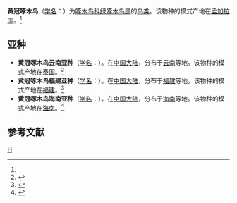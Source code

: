 {{Speciesbox
| genus = Picus
| species = chlorolophus
| status = LC
| status_system = IUCN3.1
| status_ref = <ref>{{IUCN|id=22681431 |title=''Picus chlorolophus'' |assessor=BirdLife International |assessor-link=BirdLife International |version=2013.2 |year=2012 |accessdate=26 November 2013}}</ref>
| image = LesserYellowNape.jpg
| authority = (Vieillot)<ref name='id2460'>{{cite web| url =http://www.bioinfo.cn/db05/BjdwSpecies.php?action=view&id=2460| title =黄冠啄木鸟| work =《中国动物物种编目数据库》| publisher =中国科学院微生物研究所| author =中国科学院动物研究所| accessdate =2009-04-04| deadurl =yes| archiveurl =https://web.archive.org/web/20160305074858/http://www.bioinfo.cn/db05/BjdwSpecies.php?action=view&id=2460| archivedate =2016-03-05}}</ref>
}}

'''黄冠啄木鸟'''（[[学名|学名]]：{{lang|la|''Picus chlorolophus''}}）为[[啄木鸟科|啄木鸟科]][[绿啄木鸟属|绿啄木鸟属]]的[[鸟类|鸟类]]。该物种的模式产地在[[孟加拉国|孟加拉国]]。<ref name='id2460'/>

==亚种==
*'''黄冠啄木鸟云南亚种'''（[[学名|学名]]：{{lang|la|''Picus chlorolophus chlorolophoides''}}）。在[[中国大陆|中国大陆]]，分布于[[云南|云南]]等地。该物种的模式产地在[[泰国|泰国]]。<ref name='id2461'>{{cite web| url =http://www.bioinfo.cn/db05/BjdwSpecies.php?action=view&id=2461| title =黄冠啄木鸟云南亚种| work =《中国动物物种编目数据库》| publisher =中国科学院微生物研究所| author =中国科学院动物研究所| accessdate =2009-04-04| deadurl =yes| archiveurl =https://web.archive.org/web/20160305010233/http://www.bioinfo.cn/db05/BjdwSpecies.php?action=view&id=2461| archivedate =2016-03-05}}</ref>
*'''黄冠啄木鸟福建亚种'''（[[学名|学名]]：{{lang|la|''Picus chlorolophus citrinocristatus''}}）。在[[中国大陆|中国大陆]]，分布于[[福建|福建]]等地。该物种的模式产地在[[福建|福建]]。<ref name='id2462'>{{cite web| url =http://www.bioinfo.cn/db05/BjdwSpecies.php?action=view&id=2462| title =黄冠啄木鸟福建亚种| work =《中国动物物种编目数据库》| publisher =中国科学院微生物研究所| author =中国科学院动物研究所| accessdate =2009-04-04| deadurl =yes| archiveurl =https://web.archive.org/web/20160305041303/http://www.bioinfo.cn/db05/BjdwSpecies.php?action=view&id=2462| archivedate =2016-03-05}}</ref>
*'''黄冠啄木鸟海南亚种'''（[[学名|学名]]：{{lang|la|''Picus chlorolophus longipennis''}}）。在[[中国大陆|中国大陆]]，分布于[[海南|海南]]等地。该物种的模式产地在[[海南|海南]]。<ref name='id2463'>{{cite web| url =http://www.bioinfo.cn/db05/BjdwSpecies.php?action=view&id=2463| title =黄冠啄木鸟海南亚种| work =《中国动物物种编目数据库》| publisher =中国科学院微生物研究所| author =中国科学院动物研究所| accessdate =2009-04-04| deadurl =yes| archiveurl =https://web.archive.org/web/20160305033832/http://www.bioinfo.cn/db05/BjdwSpecies.php?action=view&id=2463| archivedate =2016-03-05}}</ref>

== 参考文献 ==
{{reflist}}

{{Taxonbar}}

[[Category:绿啄木鸟属|H]]